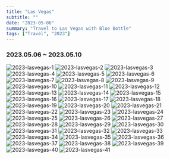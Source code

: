 ```yaml
---
title: "Las Vegas"
subtitle: ""
date: "2023-05-06"
summary: "Travel to Las Vegas with Blue Bottle"
tags: ["Travel", "2023"]
---
```



### 2023.05.06 ~ 2023.05.10

<div className="mx-auto max-w-lg">
  <Image
    className="rounded-[2px]"
    width={1080}
    height={1440}
    quality={75}
    src="https://storage.googleapis.com/jaeungkim/blog/personal/2023-may-lasvegas/lasvegas1.jpeg"
    alt="2023-lasvegas-1"
  />
  <Image
    className="rounded-[2px]"
    width={1080}
    height={1440}
    quality={75}
    src="https://storage.googleapis.com/jaeungkim/blog/personal/2023-may-lasvegas/lasvegas2.jpeg"
    alt="2023-lasvegas-2"
  />
  <Image
    className="rounded-[2px]"
    width={1080}
    height={1440}
    quality={75}
    src="https://storage.googleapis.com/jaeungkim/blog/personal/2023-may-lasvegas/lasvegas3.jpeg"
    alt="2023-lasvegas-3"
  />
  <Image
    className="rounded-[2px]"
    width={1080}
    height={1440}
    quality={75}
    src="https://storage.googleapis.com/jaeungkim/blog/personal/2023-may-lasvegas/lasvegas4.jpeg"
    alt="2023-lasvegas-4"
  />
  <Image
    className="rounded-[2px]"
    width={1080}
    height={1440}
    quality={75}
    src="https://storage.googleapis.com/jaeungkim/blog/personal/2023-may-lasvegas/lasvegas5.jpeg"
    alt="2023-lasvegas-5"
  />
  <Image
    className="rounded-[2px]"
    width={1080}
    height={1440}
    quality={75}
    src="https://storage.googleapis.com/jaeungkim/blog/personal/2023-may-lasvegas/lasvegas6.jpeg"
    alt="2023-lasvegas-6"
  />
  <Image
    className="rounded-[2px]"
    width={1080}
    height={1440}
    quality={75}
    src="https://storage.googleapis.com/jaeungkim/blog/personal/2023-may-lasvegas/lasvegas7.jpeg"
    alt="2023-lasvegas-7"
  />
  <Image
    className="rounded-[2px]"
    width={1080}
    height={1440}
    quality={75}
    src="https://storage.googleapis.com/jaeungkim/blog/personal/2023-may-lasvegas/lasvegas8.jpeg"
    alt="2023-lasvegas-8"
  />
  <Image
    className="rounded-[2px]"
    width={1080}
    height={1440}
    quality={75}
    src="https://storage.googleapis.com/jaeungkim/blog/personal/2023-may-lasvegas/lasvegas9.jpeg"
    alt="2023-lasvegas-9"
  />
  <Image
    className="rounded-[2px]"
    width={1080}
    height={1440}
    quality={75}
    src="https://storage.googleapis.com/jaeungkim/blog/personal/2023-may-lasvegas/lasvegas10.jpeg"
    alt="2023-lasvegas-10"
  />
  <Image
    className="rounded-[2px]"
    width={1080}
    height={1440}
    quality={75}
    src="https://storage.googleapis.com/jaeungkim/blog/personal/2023-may-lasvegas/lasvegas11.jpeg"
    alt="2023-lasvegas-11"
  />
  <Image
    className="rounded-[2px]"
    width={1080}
    height={1440}
    quality={75}
    src="https://storage.googleapis.com/jaeungkim/blog/personal/2023-may-lasvegas/lasvegas12.jpeg"
    alt="2023-lasvegas-12"
  />
  <Image
    className="rounded-[2px]"
    width={1080}
    height={1440}
    quality={75}
    src="https://storage.googleapis.com/jaeungkim/blog/personal/2023-may-lasvegas/lasvegas13.jpeg"
    alt="2023-lasvegas-13"
  />
  <Image
    className="rounded-[2px]"
    width={1080}
    height={1440}
    quality={75}
    src="https://storage.googleapis.com/jaeungkim/blog/personal/2023-may-lasvegas/lasvegas14.jpeg"
    alt="2023-lasvegas-14"
  />
  <Image
    className="rounded-[2px]"
    width={1080}
    height={1440}
    quality={75}
    src="https://storage.googleapis.com/jaeungkim/blog/personal/2023-may-lasvegas/lasvegas15.jpeg"
    alt="2023-lasvegas-15"
  />
  <Image
    className="rounded-[2px]"
    width={1080}
    height={1440}
    quality={75}
    src="https://storage.googleapis.com/jaeungkim/blog/personal/2023-may-lasvegas/lasvegas16.jpeg"
    alt="2023-lasvegas-16"
  />
  <Image
    className="rounded-[2px]"
    width={1080}
    height={1440}
    quality={75}
    src="https://storage.googleapis.com/jaeungkim/blog/personal/2023-may-lasvegas/lasvegas17.jpeg"
    alt="2023-lasvegas-17"
  />
  <Image
    className="rounded-[2px]"
    width={1080}
    height={1440}
    quality={75}
    src="https://storage.googleapis.com/jaeungkim/blog/personal/2023-may-lasvegas/lasvegas18.jpeg"
    alt="2023-lasvegas-18"
  />
  <Image
    className="rounded-[2px]"
    width={1080}
    height={1440}
    quality={75}
    src="https://storage.googleapis.com/jaeungkim/blog/personal/2023-may-lasvegas/lasvegas19.jpeg"
    alt="2023-lasvegas-19"
  />
  <Image
    className="rounded-[2px]"
    width={1080}
    height={1440}
    quality={75}
    src="https://storage.googleapis.com/jaeungkim/blog/personal/2023-may-lasvegas/lasvegas20.jpeg"
    alt="2023-lasvegas-20"
  />
  <Image
    className="rounded-[2px]"
    width={1080}
    height={1440}
    quality={75}
    src="https://storage.googleapis.com/jaeungkim/blog/personal/2023-may-lasvegas/lasvegas21.jpeg"
    alt="2023-lasvegas-21"
  />
  <Image
    className="rounded-[2px]"
    width={1080}
    height={1440}
    quality={75}
    src="https://storage.googleapis.com/jaeungkim/blog/personal/2023-may-lasvegas/lasvegas22.jpeg"
    alt="2023-lasvegas-22"
  />
  <Image
    className="rounded-[2px]"
    width={1080}
    height={1440}
    quality={75}
    src="https://storage.googleapis.com/jaeungkim/blog/personal/2023-may-lasvegas/lasvegas23.jpeg"
    alt="2023-lasvegas-23"
  />
  <Image
    className="rounded-[2px]"
    width={1080}
    height={1440}
    quality={75}
    src="https://storage.googleapis.com/jaeungkim/blog/personal/2023-may-lasvegas/lasvegas24.jpeg"
    alt="2023-lasvegas-24"
  />
  <Image
    className="rounded-[2px]"
    width={1080}
    height={1440}
    quality={75}
    src="https://storage.googleapis.com/jaeungkim/blog/personal/2023-may-lasvegas/lasvegas25.jpeg"
    alt="2023-lasvegas-25"
  />
  <Image
    className="rounded-[2px]"
    width={1080}
    height={1440}
    quality={75}
    src="https://storage.googleapis.com/jaeungkim/blog/personal/2023-may-lasvegas/lasvegas26.jpeg"
    alt="2023-lasvegas-26"
  />
  <Image
    className="rounded-[2px]"
    width={1080}
    height={1440}
    quality={75}
    src="https://storage.googleapis.com/jaeungkim/blog/personal/2023-may-lasvegas/lasvegas27.jpeg"
    alt="2023-lasvegas-27"
  />
  <Image
    className="rounded-[2px]"
    width={1080}
    height={1440}
    quality={75}
    src="https://storage.googleapis.com/jaeungkim/blog/personal/2023-may-lasvegas/lasvegas28.jpeg"
    alt="2023-lasvegas-28"
  />
  <Image
    className="rounded-[2px]"
    width={1080}
    height={1440}
    quality={75}
    src="https://storage.googleapis.com/jaeungkim/blog/personal/2023-may-lasvegas/lasvegas29.jpeg"
    alt="2023-lasvegas-29"
  />
  <Image
    className="rounded-[2px]"
    width={1080}
    height={1440}
    quality={75}
    src="https://storage.googleapis.com/jaeungkim/blog/personal/2023-may-lasvegas/lasvegas30.jpeg"
    alt="2023-lasvegas-30"
  />
  <Image
    className="rounded-[2px]"
    width={1080}
    height={1440}
    quality={75}
    src="https://storage.googleapis.com/jaeungkim/blog/personal/2023-may-lasvegas/lasvegas31.jpeg"
    alt="2023-lasvegas-31"
  />
  <Image
    className="rounded-[2px]"
    width={1080}
    height={1440}
    quality={75}
    src="https://storage.googleapis.com/jaeungkim/blog/personal/2023-may-lasvegas/lasvegas32.jpeg"
    alt="2023-lasvegas-32"
  />
  <Image
    className="rounded-[2px]"
    width={1080}
    height={1440}
    quality={75}
    src="https://storage.googleapis.com/jaeungkim/blog/personal/2023-may-lasvegas/lasvegas33.jpeg"
    alt="2023-lasvegas-33"
  />
  <Image
    className="rounded-[2px]"
    width={1080}
    height={1440}
    quality={75}
    src="https://storage.googleapis.com/jaeungkim/blog/personal/2023-may-lasvegas/lasvegas34.jpeg"
    alt="2023-lasvegas-34"
  />
  <Image
    className="rounded-[2px]"
    width={1080}
    height={1440}
    quality={75}
    src="https://storage.googleapis.com/jaeungkim/blog/personal/2023-may-lasvegas/lasvegas35.jpeg"
    alt="2023-lasvegas-35"
  />
  <Image
    className="rounded-[2px]"
    width={1080}
    height={1440}
    quality={75}
    src="https://storage.googleapis.com/jaeungkim/blog/personal/2023-may-lasvegas/lasvegas36.jpeg"
    alt="2023-lasvegas-36"
  />
  <Image
    className="rounded-[2px]"
    width={1080}
    height={1440}
    quality={75}
    src="https://storage.googleapis.com/jaeungkim/blog/personal/2023-may-lasvegas/lasvegas37.jpeg"
    alt="2023-lasvegas-37"
  />
  <Image
    className="rounded-[2px]"
    width={1080}
    height={1440}
    quality={75}
    src="https://storage.googleapis.com/jaeungkim/blog/personal/2023-may-lasvegas/lasvegas38.jpeg"
    alt="2023-lasvegas-38"
  />
  <Image
    className="rounded-[2px]"
    width={1080}
    height={1440}
    quality={75}
    src="https://storage.googleapis.com/jaeungkim/blog/personal/2023-may-lasvegas/lasvegas39.jpeg"
    alt="2023-lasvegas-39"
  />
  <Image
    className="rounded-[2px]"
    width={1080}
    height={1440}
    quality={75}
    src="https://storage.googleapis.com/jaeungkim/blog/personal/2023-may-lasvegas/lasvegas40.jpeg"
    alt="2023-lasvegas-40"
  />
  <Image
    className="rounded-[2px]"
    width={1080}
    height={1440}
    quality={75}
    src="https://storage.googleapis.com/jaeungkim/blog/personal/2023-may-lasvegas/lasvegas41.jpeg"
    alt="2023-lasvegas-41"
  />
</div>
